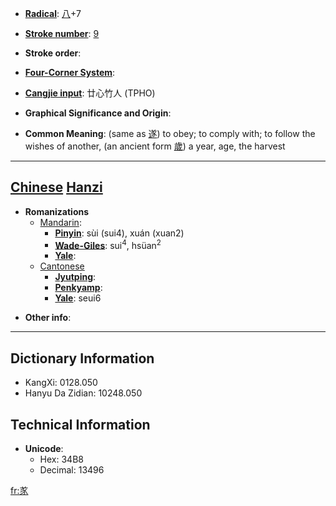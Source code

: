 * '''[[Wiktionary:Chinese radical index| Radical]]''': [[Wiktionary:Chinese radical index 八|八]]+7

* '''[[Wiktionary:Chinese total strokes index|Stroke number]]''': [[Wiktionary:Chinese total strokes index 9|9]]

* '''Stroke order''': 

* '''[[Wiktionary:Chinese four corner index|Four-Corner System]]''': 

* '''[[Wiktionary:Chinese Cangjie index|Cangjie input]]''': 廿心竹人 (TPHO)

* '''Graphical Significance and Origin''': 

* '''Common Meaning''': (same as [[遂]]) to obey; to comply with; to follow the wishes of another, (an ancient form [[歲]]) a year, age, the harvest

----

== [[Chinese]] [[Hanzi]] ==

* '''Romanizations'''
** [[Mandarin]]:
*** '''[[Pinyin]]''': sùi (sui4), xuán (xuan2)
*** '''[[Wade-Giles]]''': sui<sup>4</sup>, hsüan<sup>2</sup>
*** '''[[Yale]]''': 
**[[Cantonese]]
***'''[[Jyutping]]''':
***'''[[Penkyamp]]''': 
***'''[[Yale]]''': seui6

* '''Other info''': 

----

== Dictionary Information ==

* KangXi: 0128.050
* Hanyu Da Zidian: 10248.050

== Technical Information ==

* '''Unicode''':
** Hex: 34B8
** Decimal: 13496

[[fr:㒸]]